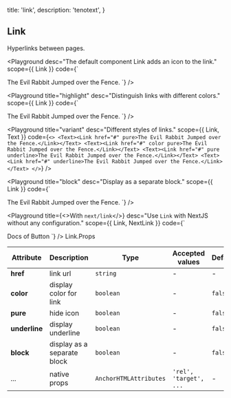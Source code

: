 
  title: 'link',
  description: 'tenotext',
}

## Link

Hyperlinks between pages.

<Playground
  desc="The default component Link adds an icon to the link."
  scope={{ Link }}
  code={`
<Link href="#">The Evil Rabbit Jumped over the Fence.</Link>
`} />

<Playground
  title="highlight"
  desc="Distinguish links with different colors."
  scope={{ Link }}
  code={`
<Link href="#" color>The Evil Rabbit Jumped over the Fence.</Link>
`} />

<Playground
  title="variant"
  desc="Different styles of links."
  scope={{ Link, Text }}
  code={`
<>
  <Text><Link href="#" pure>The Evil Rabbit Jumped over the Fence.</Link></Text>
  <Text><Link href="#" color pure>The Evil Rabbit Jumped over the Fence.</Link></Text>
  <Text><Link href="#" pure underline>The Evil Rabbit Jumped over the Fence.</Link></Text>
  <Text><Link href="#" underline>The Evil Rabbit Jumped over the Fence.</Link></Text>
</>
`} />

<Playground
  title="block"
  desc="Display as a separate block."
  scope={{ Link }}
  code={`
<Link href="#" pure block>The Evil Rabbit Jumped over the Fence.</Link>
`} />

<Playground
  title={<>With <Code>next/link</Code></>}
  desc="Use `Link` with NextJS without any configuration."
  scope={{ Link, NextLink }}
  code={`
<NextLink href="/en-us/components/button">
  <Link pure block>Docs of Button</Link>
</NextLink>
`} />

<Attributes edit="/pages/docs/components/link.mdx">
<Attributes.Title>Link.Props</Attributes.Title>

| Attribute | Description | Type | Accepted values | Default
| ---------- | ---------- | ---- |  -------------- | ------ |
| **href** | link url | `string` | - | - |
| **color** | display color for link | `boolean` | - | `false` |
| **pure** | hide icon | `boolean` | - | `false` |
| **underline** | display underline | `boolean` | - | `false` |
| **block** | display as a separate block | `boolean` | - | `false` |
| ... | native props | `AnchorHTMLAttributes` | `'rel', 'target', ...` | - |

</Attributes>

